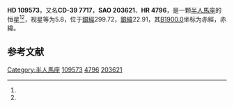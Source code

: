 {{Starbox begin
| name = HD 109573
}}
{{Starbox observe
| epoch = [[J2000.0|J2000.0]]
| constell = [[半人馬座|半人馬座]]<ref name=SIMBAD>{{cite web
 | url=http://simbad.u-strasbg.fr/simbad/sim-id?Ident=HR+4796
 | title=Pulsating variable Star
 | publisher=Centre de Données astronomiques de Strasbourg
 | work=SIMBAD
 | accessdate=2012-07-13
 | archive-date=2019-05-08
 | archive-url=https://web.archive.org/web/20190508180038/http://simbad.u-strasbg.fr/simbad/sim-id?Ident=HR+4796
 | dead-url=no
 }}</ref><ref name=DATA>{{cite web
 | url=http://vizier.u-strasbg.fr/viz-bin/VizieR-5?-out.add=.&-source=5050&-corr=PK=HR&-out.max=9999&HR=4796
 | title=VizieR Detailed Page
 | accessdate=2012-07-13
 | archive-date=2016-03-04
 | archive-url=https://web.archive.org/web/20160304195803/http://vizier.u-strasbg.fr/viz-bin/VizieR-5?-out.add=.&-source=5050&-corr=PK=HR&-out.max=9999&HR=4796
 | dead-url=no
 }}</ref>
| 星官 = 
| ra = {{RA|12|36|1.2}}<ref name=SIMBAD /><ref name=DATA />
| dec = {{DEC|-39|52|12}}<ref name=SIMBAD /><ref name=DATA />
| appmag_v = 5.8<ref name=SIMBAD /><ref name=DATA />
}}
{{Starbox character
| class = A0V<ref name=SIMBAD /><ref name=DATA />
| b-v = 0.01<ref name=SIMBAD /><ref name=DATA />
| u-b = <ref name=SIMBAD /><ref name=DATA />
| r-i = <ref name=SIMBAD /><ref name=DATA />
| variable = 
}}
{{Starbox astrometry
| radial_v = 
| prop_mo_ra = 6
| parallax = 
| p_error = 
}}
{{Starbox catalog
| names =CD-39 7717，[[SAO星表|SAO]] 203621，[[HD星表|HD]] 109573，[[HR星表|HR]] 4796}}
{{Starbox reference |Simbad=HR+4796}}
{{Starbox end}}

'''HD 109573'''，又名'''CD-39 7717'''，'''SAO 203621'''、'''HR 4796'''，是一颗[[半人馬座|半人馬座]]的恒星<ref name=SIMBAD /><ref name=DATA />，视星等为5.8，位于[[銀道座標系|銀經]]299.72，[[銀道座標系|銀緯]]22.91，其[[B1900.0|B1900.0]]坐标为赤經{{RA|12|30|38.1}}，赤緯{{DEC|-39|22.91|4}}。

== 参考文献 ==
{{reflist}}

{{star-stub}}

[[Category:半人馬座|Category:半人馬座]]
[[Category:HD和HDE天體|109573]]
[[Category:HR天體|4796]]
[[Category:SAO天體|203621]]